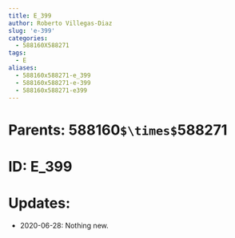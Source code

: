 ```yaml
---
title: E_399
author: Roberto Villegas-Diaz
slug: 'e-399'
categories:
  - 588160X588271
tags:
  - E
aliases:
  - 588160x588271-e_399
  - 588160x588271-e-399
  - 588160x588271-e399
---
```


# **Parents**: 588160`$\times$`588271
# **ID**: E_399
# **Updates**: 
 - 2020-06-28: Nothing new.
